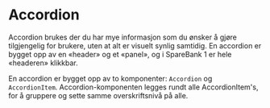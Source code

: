 
<Meta of={AccordionStories} />

# Accordion

Accordion brukes der du har mye informasjon som du ønsker å gjøre tilgjengelig for brukere, uten at alt er visuelt synlig samtidig. En accordion er bygget opp av en «header» og et «panel», og i SpareBank 1 er hele «headeren» klikkbar.

En accordion er bygget opp av to komponenter: `Accordion` og `AccordionItem`. Accordion-komponenten legges rundt alle AccordionItem's, for å gruppere og sette samme overskriftsnivå på alle.

<Canvas of={AccordionStories.Standard} />
<Controls of={AccordionStories.Standard} />
